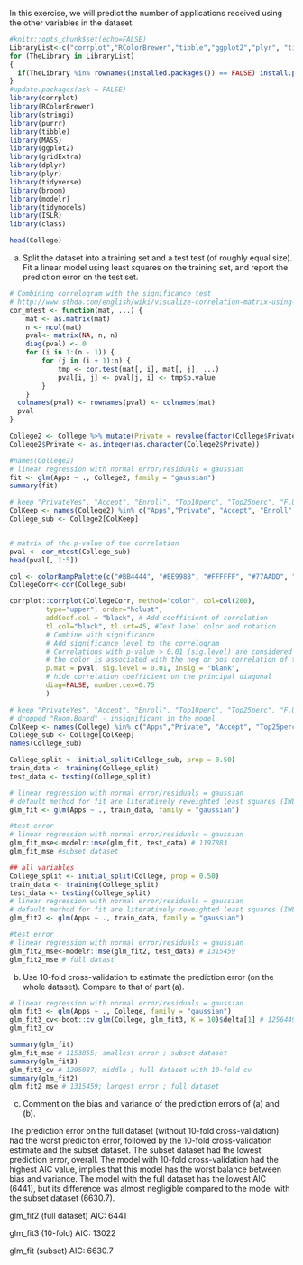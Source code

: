 In this exercise, we will predict the number of applications received using the other
variables in the \texttt{College} dataset.

```r
#knitr::opts_chunk$set(echo=FALSE)
LibraryList<-c("corrplot","RColorBrewer","tibble","ggplot2","plyr", "tidyverse","ISLR","gridExtra","broom","modelr","tidymodels","MASS","dplyr","purrr","stringi","class")
for (TheLibrary in LibraryList)
{
  if(TheLibrary %in% rownames(installed.packages()) == FALSE) install.packages(TheLibrary)
}
#update.packages(ask = FALSE)
library(corrplot)
library(RColorBrewer)
library(stringi)
library(purrr)
library(tibble)
library(MASS)
library(ggplot2)
library(gridExtra)
library(dplyr)
library(plyr)
library(tidyverse)
library(broom)
library(modelr)
library(tidymodels)
library(ISLR)
library(class)

head(College)
```


(a) Split the dataset into a training set and a test test (of roughly equal size). Fit a linear model
    using least squares on the training set, and report the prediction error on the test set.
```r
# Combining correlogram with the significance test
# http://www.sthda.com/english/wiki/visualize-correlation-matrix-using-correlogram
cor_mtest <- function(mat, ...) {
    mat <- as.matrix(mat)
    n <- ncol(mat)
    pval<- matrix(NA, n, n)
    diag(pval) <- 0
    for (i in 1:(n - 1)) {
        for (j in (i + 1):n) {
            tmp <- cor.test(mat[, i], mat[, j], ...)
            pval[i, j] <- pval[j, i] <- tmp$p.value
        }
    }
  colnames(pval) <- rownames(pval) <- colnames(mat)
  pval
}

College2 <- College %>% mutate(Private = revalue(factor(College$Private), c("Yes" = "1", "No" = "0")))
College2$Private <- as.integer(as.character(College2$Private))

#names(College2)
# linear regression with normal error/residuals = gaussian
fit <- glm(Apps ~ ., College2, family = "gaussian")
summary(fit)

# keep "PrivateYes", "Accept", "Enroll", "Top10perc", "Top25perc", "F.Undergrad", "Outstate", "Room.Board", "PhD", "Expend", "Grad.Rate"
ColKeep <- names(College2) %in% c("Apps","Private", "Accept", "Enroll", "Top10perc", "Top25perc", "F.Undergrad", "Outstate", "Room.Board", "PhD", "Expend", "Grad.Rate") 
College_sub <- College2[ColKeep]


# matrix of the p-value of the correlation
pval <- cor_mtest(College_sub)
head(pval[, 1:5])

col <- colorRampPalette(c("#BB4444", "#EE9988", "#FFFFFF", "#77AADD", "#4477AA"))
CollegeCorr<-cor(College_sub)

corrplot::corrplot(CollegeCorr, method="color", col=col(200),  
         type="upper", order="hclust", 
         addCoef.col = "black", # Add coefficient of correlation
         tl.col="black", tl.srt=45, #Text label color and rotation
         # Combine with significance
         # Add significance level to the correlogram
         # Correlations with p-value > 0.01 (sig.level) are considered insignificant (insig) and left "blank"; otherwise
         # the color is associated with the neg or pos correlation of two variables
         p.mat = pval, sig.level = 0.01, insig = "blank", 
         # hide correlation coefficient on the principal diagonal
         diag=FALSE, number.cex=0.75
         )

# keep "PrivateYes", "Accept", "Enroll", "Top10perc", "Top25perc", "F.Undergrad", "Outstate", "Room.Board", "PhD", "Expend", "Grad.Rate"
# dropped "Room.Board" - insignificant in the model
ColKeep <- names(College) %in% c("Apps","Private", "Accept", "Top25perc", "PhD", "Expend", "Grad.Rate") 
College_sub <- College[ColKeep]
names(College_sub)

College_split <- initial_split(College_sub, prop = 0.50)
train_data <- training(College_split)
test_data <- testing(College_split)

# linear regression with normal error/residuals = gaussian
# default method for fit are literatively reweighted least squares (IWLS)
glm_fit <- glm(Apps ~ ., train_data, family = "gaussian")

#test error
# linear regression with normal error/residuals = gaussian
glm_fit_mse<-modelr::mse(glm_fit, test_data) # 1197883
glm_fit_mse #subset dataset

## all variables
College_split <- initial_split(College, prop = 0.50)
train_data <- training(College_split)
test_data <- testing(College_split)
# linear regression with normal error/residuals = gaussian
# default method for fit are literatively reweighted least squares (IWLS)
glm_fit2 <- glm(Apps ~ ., train_data, family = "gaussian")

#test error
# linear regression with normal error/residuals = gaussian
glm_fit2_mse<-modelr::mse(glm_fit2, test_data) # 1315459
glm_fit2_mse # full datast
```

(b) Use 10-fold cross-validation to estimate the prediction error (on the whole dataset).
    Compare to that of part (a). 
```r

# linear regression with normal error/residuals = gaussian
glm_fit3 <- glm(Apps ~ ., College, family = "gaussian")
glm_fit3_cv<-boot::cv.glm(College, glm_fit3, K = 10)$delta[1] # 1256449
glm_fit3_cv

summary(glm_fit)
glm_fit_mse # 1153855; smallest error ; subset dataset
summary(glm_fit3)
glm_fit3_cv # 1295087; middle ; full dataset with 10-fold cv
summary(glm_fit2)
glm_fit2_mse # 1315459; largest error ; full dataset
```
    
(c) Comment on the bias and variance of the prediction errors of (a) and (b).

The prediction error on the full dataset (without 10-fold cross-validation) had the worst prediciton error, followed by the 10-fold cross-validation estimate and the subset dataset. The subset dataset had the lowest prediction error, overall. The model with 10-fold cross-validation had the highest AIC value, implies that this model has the worst balance between bias and variance. The model with the full dataset has the lowest AIC (6441), but its difference was almost negligible compared to the model with the subset dataset (6630.7).


glm_fit2 (full dataset)
AIC: 6441

glm_fit3 (10-fold)
AIC: 13022

glm_fit (subset)
AIC: 6630.7
